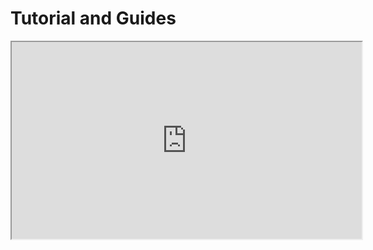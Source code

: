 # Tutorial and Guides

<iframe width="560"
        height="315"
        style={{
            margin: 'auto',
            display: 'block',
            width: '100%',
            height: '33vh'
        }}
        src="https://www.youtube.com/embed/pjHDE3maXvE?si=e6KoMxhZCNOUAQ0F"
        title="YouTube video player"
        allow="accelerometer; autoplay; clipboard-write; encrypted-media; gyroscope; picture-in-picture; web-share"
/>
